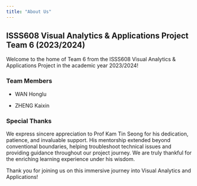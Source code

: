 ```yaml
---
title: "About Us"
---
```


## ISSS608 Visual Analytics & Applications Project Team 6 (2023/2024)

Welcome to the home of Team 6 from the ISSS608 Visual Analytics & Applications Project in the academic year 2023/2024!

### Team Members

-   WAN Honglu

-   ZHENG Kaixin

### Special Thanks

We express sincere appreciation to Prof Kam Tin Seong for his dedication, patience, and invaluable support. His mentorship extended beyond conventional boundaries, helping troubleshoot technical issues and providing guidance throughout our project journey. We are truly thankful for the enriching learning experience under his wisdom.

Thank you for joining us on this immersive journey into Visual Analytics and Applications!